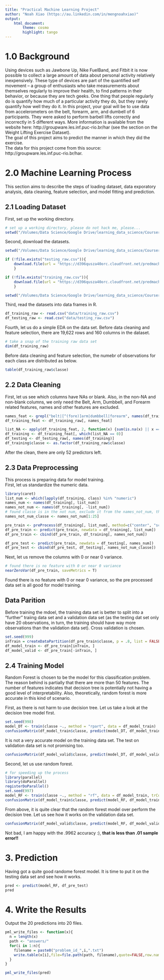```yaml
---
title: "Practical Machine Learning Project"
author: "Noah Xiao (https://au.linkedin.com/in/mengnoahxiao)"
output: 
    html_document:
        theme: cosmo
        highlight: tango
---
```


# 1.0 Background  
Using devices such as Jawbone Up, Nike FuelBand, and Fitbit it is now possible to collect a large amount of data about personal activity relatively inexpensively. These type of devices are part of the quantified self movement – a group of enthusiasts who take measurements about themselves regularly to improve their health, to find patterns in their behavior, or because they are tech geeks. One thing that people regularly do is quantify how much of a particular activity they do, but they rarely quantify how well they do it. In this project, your goal will be to use data from accelerometers on the belt, forearm, arm, and dumbell of 6 participants. They were asked to perform barbell lifts correctly and incorrectly in 5 different ways. More information is available from the website here: http://groupware.les.inf.puc-rio.br/har (see the section on the Weight Lifting Exercise Dataset).  
The goal of this project aims to predict the manner in which they did the exercise.  
The data for this project come from this source: http://groupware.les.inf.puc-rio.br/har.  


# 2.0  Machine Learning Process  
This section aims to describe the steps of loading dataset, data exporatory analysis, data cleaning, feature selection, and model fitting and prediction.  

## 2.1 Loading Dataset  
First, set up the working directory.  
```r
# set up a working directory, please do not hack me, please...
setwd("/Volumes/Data Science/Google Drive/learning_data_science/Coursera/practical_machine_learning/noahhhhhh.github.io/")
```  

Second, download the datasets.  
```r
setwd("/Volumes/Data Science/Google Drive/learning_data_science/Coursera/practical_machine_learning/noahhhhhh.github.io/data")

if (!file.exists("testing_raw.csv")){
    download.file(url = "https://d396qusza40orc.cloudfront.net/predmachlearn/pml-training.csv", destfile = "training_raw.csv", method = "curl")
    }

if (!file.exists("training_raw.csv")){
    download.file(url = "https://d396qusza40orc.cloudfront.net/predmachlearn/pml-testing.csv", destfile = "testing_raw.csv", method = "curl")
    }

setwd("/Volumes/Data Science/Google Drive/learning_data_science/Coursera/practical_machine_learning/noahhhhhh.github.io/")

```  

Third, read the datasets into data frames in R.
```r
df_training_raw <- read.csv("data/training_raw.csv")
df_testing_raw <- read.csv("data/testing_raw.csv")
```  

Fourth, let us do a simple EDA on the data set.
Before data cleaning and feature selection, there are 19,622 rows and 160 columns in the dataset.  
```r
# take a snap of the training raw data set
dim(df_training_raw)
```  
Before data cleaning and feature selection, the numebr of observations for each class are distributed as below.  
```r
table(df_training_raw$classe)
```

## 2.2 Data Cleaning  
First, let us see which columns have NAs or blank. Also, in the non-NA and non-blank columns, we only need the Belt, Arm, Dumbbell, and Forearm related features, names and other features are excluded.
```r
names_feat <- grepl("belt|[^(fore)]arm|dumbbell|forearm", names(df_training_raw))
df_training_feat <- df_training_raw[, names_feat]

list_NA <- apply(df_training_feat, 2, function(x) {sum(is.na(x) || x == "")})
df_training <- df_training_feat[, which(list_NA == 0)]
df_testing <- df_testing_raw[, names(df_training)]
df_training$classe <- as.factor(df_training_raw$classe)
```  
After the clean, there are only 52 predictors left.  

## 2.3 Data Preprocessing  
This process is preparing data for model training.  
First, let us standardize the numeric data.  
```r
library(caret)
list_num <- which(lapply(df_training, class) %in% "numeric")
names_num <- names(df_training[, list_num])
names_not_num <- names(df_training[, -list_num])
# found classe is in the not num, exclude it from the names_not_num, this is for testing set preprocessing
names_not_num_classe <- names_not_num[1:25]

pre_train <- preProcess(df_training[, list_num], method=c("center", "scale"))
df_pre_train <- predict(pre_train, newdata = df_training[, list_num])
df_pre_train <- cbind(df_pre_train, df_training[, names_not_num])

df_pre_test <- predict(pre_train, newdata = df_testing[, names_num])
df_pre_test <- cbind(df_pre_test, df_testing[, names_not_num_classe])
```  

Next, let us remove the columns with 0 or near 0 variance.  
```r
# found there is no feature with 0 or near 0 variance
nearZeroVar(df_pre_train, saveMetrics = T)
```
Found there is no feature with 0 or near 0 variance, so the pre processed data set is all good for model training.  

## Data Parition  
Before training the mdoel, the training data set is better to split into a "further" traiing data set and a validation data set (as the testing dat set only have 20 observations, in turn, the training should have way more observations than the validation data set). Cross validation is chosen.  
```r
set.seed(999)
inTrain = createDataPartition(df_pre_train$classe, p = .8, list = FALSE)
df_model_train <- df_pre_train[inTrain, ]
df_model_valid <- df_pre_train[-inTrain, ]
```  

## 2.4 Training Model  
Random Forest is chosen to be the model for this classification problem. The reason behind is partially that there are more than 50 features. The number of features indicates that decision tree is potentially not having a good level of interpretability. Also, theoretically, random forest is more accurate in this kind of scenario.  

First, as there is not harm to use decision tree. Let us take a look at the decision tree model first.  
```r
set.seed(998)
model_DT <- train(classe ~., method = "rpart", data = df_model_train)
confusionMatrix(df_model_train$classe, predict(model_DT, df_model_train))
```
It is not a very accurate model on the training data set. The test on validation data set is not promising too.  
```r
confusionMatrix(df_model_valid$classe, predict(model_DT, df_model_valid))
```

Second, let us use random forest.  
```r
# for speeding up the process
library(parallel)
library(doParallel)
registerDoParallel()
set.seed(997)
model_RF <- train(classe ~., method = "rf", data = df_model_train, trControl=trainControl(classProbs = T, savePredictions = T, allowParallel = T), allowParallel = T)
confusionMatrix(df_model_train$classe, predict(model_RF, df_model_train))
```
From above, it is quite clear that the random forest model over perform the decision tree. Let us see how it works on the validation data set.  
```r
confusionMatrix(df_model_valid$classe, predict(model_RF, df_model_valid))
```
Not bad, I am happy with the .9962 accuracy :), **that is less than .01 sample error!!**  

# 3. Prediction  
Having got a quite good randome forest model. It is time to put it on the testing data set and see how it works.  
```r
pred <- predict(model_RF, df_pre_test)
pred
```  

# 4. Write the Results  
Output the 20 predictions into 20 files.  
```r
pml_write_files <- function(x){
  n = length(x)
  path <- "answers/"
  for(i in 1:n){
    filename = paste0("problem_id_",i,".txt")
    write.table(x[i],file=file.path(path, filename),quote=FALSE,row.names=FALSE,col.names=FALSE)
  }
}

pml_write_files(pred)
```